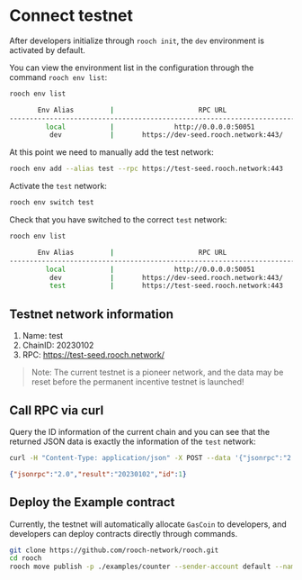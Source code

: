 # Connect testnet

After developers initialize through `rooch init`, the `dev` environment is activated by default.

You can view the environment list in the configuration through the command `rooch env list`:

```bash
rooch env list
```

```bash                                                                                                                                              
       Env Alias         |                     RPC URL                      |                  Websocket URL                   |  Active Env 
---------------------------------------------------------------------------------------------------------------------------------------------------------
         local           |               http://0.0.0.0:50051               |                       Null                       |             
          dev            |       https://dev-seed.rooch.network:443/        |                       Null                       |     True  
```

At this point we need to manually add the test network:

```bash
rooch env add --alias test --rpc https://test-seed.rooch.network:443
```

Activate the `test` network:

```bash
rooch env switch test
```

Check that you have switched to the correct `test` network:

```bash
rooch env list
```

```bash
       Env Alias         |                     RPC URL                      |                  Websocket URL                   |  Active Env
---------------------------------------------------------------------------------------------------------------------------------------------------------
         local           |               http://0.0.0.0:50051               |                       Null                       |
          dev            |       https://dev-seed.rooch.network:443/        |                       Null                       |
          test           |       https://test-seed.rooch.network:443        |                       Null                       |     True
```

## Testnet network information

1. Name: test
2. ChainID: 20230102
3. RPC: https://test-seed.rooch.network/

> Note: The current testnet is a pioneer network, and the data may be reset before the permanent incentive testnet is launched!

## Call RPC via curl

Query the ID information of the current chain and you can see that the returned JSON data is exactly the information of the `test` network:

```bash
curl -H "Content-Type: application/json" -X POST --data '{"jsonrpc":"2.0","method":"rooch_getChainID","params":[],"id":1}' https://test-seed.rooch.network
```

```json
{"jsonrpc":"2.0","result":"20230102","id":1}
```

## Deploy the Example contract

Currently, the testnet will automatically allocate `GasCoin` to developers, and developers can deploy contracts directly through commands.

```bash
git clone https://github.com/rooch-network/rooch.git
cd rooch
rooch move publish -p ./examples/counter --sender-account default --named-addresses rooch_examples=default
```
